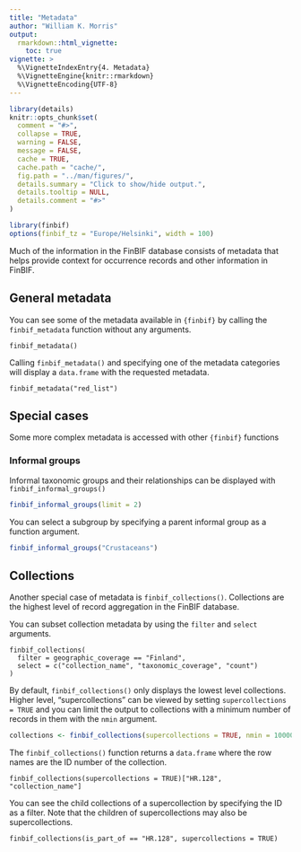 ```yaml
---
title: "Metadata"
author: "William K. Morris"
output: 
  rmarkdown::html_vignette:
    toc: true
vignette: >
  %\VignetteIndexEntry{4. Metadata}
  %\VignetteEngine{knitr::rmarkdown}
  %\VignetteEncoding{UTF-8}
---
```


```r
library(details)
knitr::opts_chunk$set(
  comment = "#>",
  collapse = TRUE,
  warning = FALSE,
  message = FALSE,
  cache = TRUE,
  cache.path = "cache/",
  fig.path = "../man/figures/",
  details.summary = "Click to show/hide output.",
  details.tooltip = NULL,
  details.comment = "#>"
)

library(finbif)
options(finbif_tz = "Europe/Helsinki", width = 100)
```
Much of the information in the FinBIF database consists of metadata that helps
provide context for occurrence records and other information in FinBIF.

## General metadata
You can see some of the metadata available in `{finbif}` by calling the
`finbif_metadata` function without any arguments.
```details
finbif_metadata()
```

Calling `finbif_metadata()` and specifying one of the metadata categories will
display a `data.frame` with the requested metadata.
```details
finbif_metadata("red_list")
```

## Special cases
Some more complex metadata is accessed with other `{finbif}` functions

### Informal groups
Informal taxonomic groups and their relationships can be displayed with
`finbif_informal_groups()`
```r
finbif_informal_groups(limit = 2)
```

You can select a subgroup by specifying a parent informal group as a function
argument.
```r
finbif_informal_groups("Crustaceans")
```

## Collections
Another special case of metadata is `finbif_collections()`. Collections are the
highest level of record aggregation in the FinBIF database.

You can subset collection metadata by using the `filter` and `select` arguments.
```details
finbif_collections(
  filter = geographic_coverage == "Finland",
  select = c("collection_name", "taxonomic_coverage", "count")
)
```

By default, `finbif_collections()` only displays the lowest level collections.
Higher level, "supercollections" can be viewed by setting
`supercollections = TRUE` and you can limit the output to collections with
a minimum number of records in them with the `nmin` argument.
```r
collections <- finbif_collections(supercollections = TRUE, nmin = 10000)
```

The `finbif_collections()` function returns a `data.frame` where the row names
are the ID number of the collection.
```details
finbif_collections(supercollections = TRUE)["HR.128", "collection_name"]
```

You can see the child collections of a supercollection by specifying the ID as a
filter. Note that the children of supercollections may also be
supercollections.
```details
finbif_collections(is_part_of == "HR.128", supercollections = TRUE)
```
